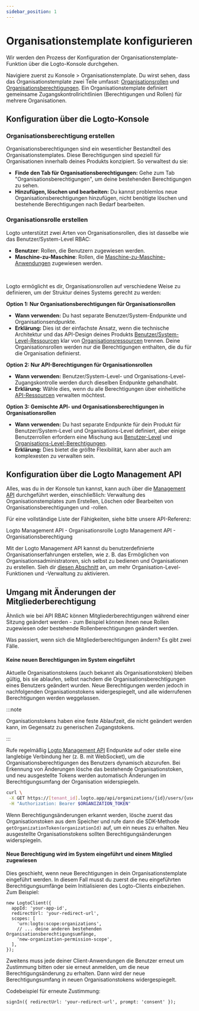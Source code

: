 ```yaml
---
sidebar_position: 1
---
```


# Organisationstemplate konfigurieren

Wir werden den Prozess der Konfiguration der Organisationstemplate-Funktion über die Logto-Konsole durchgehen.

Navigiere zuerst zu <CloudLink to="/organization-template">Konsole > Organisationstemplate</CloudLink>. Du wirst sehen, dass das Organisationstemplate zwei Teile umfasst: [Organisationsrollen](/authorization/organization-template#organization-role) und [Organisationsberechtigungen](/authorization/organization-template#organization-permission). Ein Organisationstemplate definiert gemeinsame Zugangskontrollrichtlinien (Berechtigungen und Rollen) für mehrere Organisationen.

## Konfiguration über die Logto-Konsole

### Organisationsberechtigung erstellen

Organisationsberechtigungen sind ein wesentlicher Bestandteil des Organisationstemplates. Diese Berechtigungen sind speziell für Organisationen innerhalb deines Produkts konzipiert. So verwaltest du sie:

- **Finde den Tab für Organisationsberechtigungen:** Gehe zum Tab "Organisationsberechtigungen", um deine bestehenden Berechtigungen zu sehen.
- **Hinzufügen, löschen und bearbeiten:** Du kannst problemlos neue Organisationsberechtigungen hinzufügen, nicht benötigte löschen und bestehende Berechtigungen nach Bedarf bearbeiten.

### Organisationsrolle erstellen

Logto unterstützt zwei Arten von Organisationsrollen, dies ist dasselbe wie das Benutzer/System-Level RBAC:

- **Benutzer**: Rollen, die Benutzern zugewiesen werden.
- **Maschine-zu-Maschine**: Rollen, die [Maschine-zu-Maschine-Anwendungen](/quick-starts/m2m) zugewiesen werden.

<br />

Logto ermöglicht es dir, Organisationsrollen auf verschiedene Weise zu definieren, um der Struktur deines Systems gerecht zu werden:

**Option 1: Nur Organisationsberechtigungen für Organisationsrollen**

- **Wann verwenden:** Du hast separate Benutzer/System-Endpunkte und Organisationsendpunkte.
- **Erklärung:** Dies ist der einfachste Ansatz, wenn die technische Architektur und das API-Design deines Produkts [Benutzer/System-Level-Ressourcen](/authorization/role-based-access-control#permissionsscopes) klar von [Organisationsressourcen](/authorization/organization-template#organization-permission) trennen. Deine Organisationsrollen werden nur die Berechtigungen enthalten, die du für die Organisation definierst.

**Option 2: Nur API-Berechtigungen für Organisationsrollen**

- **Wann verwenden:** Benutzer/System-Level- und Organisations-Level-Zugangskontrolle werden durch dieselben Endpunkte gehandhabt.
- **Erklärung:** Wähle dies, wenn du alle Berechtigungen über einheitliche [API-Ressourcen](/authorization/api-resources) verwalten möchtest.

**Option 3: Gemischte API- und Organisationsberechtigungen in Organisationsrollen**

- **Wann verwenden:** Du hast separate Endpunkte für dein Produkt für Benutzer/System-Level und Organisations-Level definiert, aber einige Benutzerrollen erfordern eine Mischung aus [Benutzer-Level](/authorization/role-based-access-control#permissionsscopes) und [Organisations-Level-Berechtigungen](/authorization/organization-template#organization-permission).
- **Erklärung:** Dies bietet die größte Flexibilität, kann aber auch am komplexesten zu verwalten sein.

## Konfiguration über die Logto Management API

Alles, was du in der Konsole tun kannst, kann auch über die [Management API](/integrate-logto/interact-with-management-api) durchgeführt werden, einschließlich: Verwaltung des Organisationstemplates zum Erstellen, Löschen oder Bearbeiten von Organisationsberechtigungen und -rollen.

Für eine vollständige Liste der Fähigkeiten, siehe bitte unsere API-Referenz:

<Url href="https://openapi.logto.io/operation/operation-updateorganizationrole">
  Logto Management API - Organisationsrolle
</Url>

<Url href="https://openapi.logto.io/operation/operation-listorganizationscopes">
  Logto Management API - Organisationsberechtigung
</Url>

Mit der Logto Management API kannst du benutzerdefinierte Organisationserfahrungen erstellen, wie z. B. das Ermöglichen von Organisationsadministratoren, sich selbst zu bedienen und Organisationen zu erstellen. Sieh dir [diesen Abschnitt](/end-user-flows/organization-experience/) an, um mehr Organisation-Level-Funktionen und -Verwaltung zu aktivieren.

## Umgang mit Änderungen der Mitgliederberechtigung

Ähnlich wie bei API RBAC können Mitgliederberechtigungen während einer Sitzung geändert werden - zum Beispiel können ihnen neue Rollen zugewiesen oder bestehende Rollenberechtigungen geändert werden.

Was passiert, wenn sich die Mitgliederberechtigungen ändern? Es gibt zwei Fälle.

#### Keine neuen Berechtigungen im System eingeführt

Aktuelle Organisationstokens (auch bekannt als Organisationstoken) bleiben gültig, bis sie ablaufen, selbst nachdem die Organisationsberechtigungen eines Benutzers geändert wurden. Neue Berechtigungen werden jedoch in nachfolgenden Organisationstokens widergespiegelt, und alle widerrufenen Berechtigungen werden weggelassen.

:::note

Organisationstokens haben eine feste Ablaufzeit, die nicht geändert werden kann, im Gegensatz zu generischen Zugangstokens.

:::

Rufe regelmäßig [Logto Management API](/integrate-logto/interact-with-management-api/) Endpunkte auf oder stelle eine langlebige Verbindung her (z. B. mit WebSocket), um die Organisationsberechtigungen des Benutzers dynamisch abzurufen. Bei Erkennung von Änderungen lösche das bestehende Organisationstoken, und neu ausgestellte Tokens werden automatisch Änderungen im Berechtigungsumfang der Organisation widerspiegeln.

```bash
curl \
 -X GET https://[tenant_id].logto.app/api/organizations/{id}/users/{userId}/scopes \
 -H "Authorization: Bearer $ORGANIZATION_TOKEN"
```

Wenn Berechtigungsänderungen erkannt werden, lösche zuerst das Organisationstoken aus dem Speicher und rufe dann die SDK-Methode `getOrganizationToken(organizationId)` auf, um ein neues zu erhalten. Neu ausgestellte Organisationstokens sollten Berechtigungsänderungen widerspiegeln.

#### Neue Berechtigung wird im System eingeführt und einem Mitglied zugewiesen

Dies geschieht, wenn neue Berechtigungen in dein Organisationstemplate eingeführt werden. In diesem Fall musst du zuerst die neu eingeführten Berechtigungsumfänge beim Initialisieren des Logto-Clients einbeziehen. Zum Beispiel:

```tsx
new LogtoClient({
  appId: 'your-app-id',
  redirectUrl: 'your-redirect-url',
  scopes: [
    'urn:logto:scope:organizations',
    // ... deine anderen bestehenden Organisationsberechtigungsumfänge,
    'new-organization-permission-scope',
  ],
});
```

Zweitens muss jede deiner Client-Anwendungen die Benutzer erneut um Zustimmung bitten oder sie erneut anmelden, um die neue Berechtigungsänderung zu erhalten. Dann wird der neue Berechtigungsumfang in neuen Organisationstokens widergespiegelt.

Codebeispiel für erneute Zustimmung:

```tsx
signIn({ redirectUrl: 'your-redirect-url', prompt: 'consent' });
```
